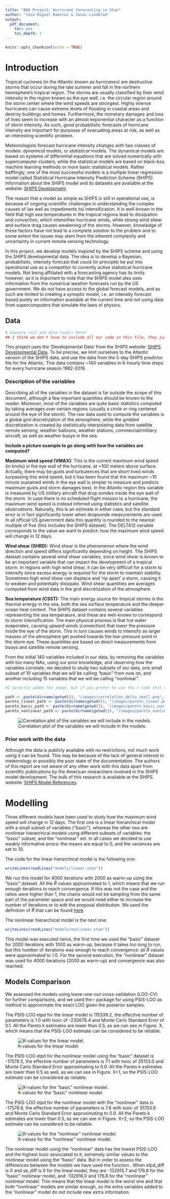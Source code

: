 ---
title: "BDA Project: Hurricane forecasting in Stan"
author: "José Miguel Ramírez & Jonas Lindblad"
output: 
  pdf_document: 
    toc: yes
    toc_depth: 1
---

```{r setup, include=FALSE}
knitr::opts_chunk$set(echo = TRUE)

```

# Introduction

Tropical cyclones (in the Atlantic known as *hurricanes*) are destructive storms that occur during the late summer and fall in the northern hemisphere's tropical region. The storms are usually classified by their wind intensity in the region known as the *eye wall*, i.e. the circular region around the storm center where the wind speeds are strongest. Highly intense hurricanes can cause extreme levels of flooding in coastal areas and destroy buildings and homes. Furthermore, the monetary damages and loss of lives seem to increase with an almost exponential character as a function of storm intensity. As such, good probabilistic forecasts of hurricane intensity are important for purposes of evacuating areas at risk, as well as an interesting scientific problem.

Meteorologists forecast hurricane intensity changes with two classes of models: *dynamical* models, or *statistical* models. The dynamical models are based on systems of differential equations that are solved numerically with supercomputer clusters, while the statistical models are based on black-box machine learning methods or more basic statistical models. Rather bafflingly, one of the most successful models is a multiple linear regression model called Statistical Hurricane Intensity Prediction Scheme (SHIPS). Information about the SHIPS model and its datasets are available at the website: [SHIPS Development](http://rammb.cira.colostate.edu/research/tropical_cyclones/ships/index.asp). 

The reason that a model as simple as SHIPS is still in operational use, is because of ongoing scientific challenges in understanding the complex causes of (as well as impediments to) intensification. It is well-known in the field that high sea temperatures in the tropical regions lead to dissipation and convection, which intensifies hurricane winds, while strong wind shear and surface drag causes weakening of the storms. However, knowledge of these factors have not lead to a complete solution to the problem and to some extent the issues may stem from the inherent complexity and uncertainty in current remote sensing technology.

In this project, we develop models inspired by the SHIPS scheme and using the SHIPS developmental data. The idea is to develop a Bayesian, probabilistic, intensity forecast that could (in principle) be put into operational use as a competitor to currently active statistical hurricane models. Not being affiliated with a forecasting agency has its limits however, as it is important to note that the SHIPS model also uses information from the numerical weather forecasts run by the US government. We do not have access to the global forecast models, and as such are limited to creating a *synoptic* model, i.e. an intensity forecast based purely on information available at the current time and not using data from supercomputers that simulate the laws of physics.

## Data

```{r include=FALSE}
# Execute init and data_load() here?
## I think we don't have to include all our code in this file, they just want a pdf explaining the steps
```

This project uses the 'Developmental Data' from the SHIPS website: [SHIPS Developmental Data](http://rammb.cira.colostate.edu/research/tropical_cyclones/ships/developmental_data.asp). To be precise, we limit ourselves to the Atlantic version of the SHIPS data, and use the data from the 5-day SHIPS predictor file for the Atlantic. This data contains ~140 variables in 6-hourly time steps for every hurricane season 1982-2019. 

### Description of the variables

Describing all of the variables in the dataset is far outside the scope of this document, although a few important quantities should be known to the reader. Moreover, most of the variables are quite basic statistics computed by taking averages over certain regions (usually a circle or ring centered around the eye of the storm). The raw data used to compute the variables is a global grid discretization of the atmosphere, while the gridded discretization is created by statistically interpolating data from satellite remote sensing, weather balloons, weather stations, commercial/military aircraft, as well as weather buoys in the sea.

**Include a picture example to go along with how the variables are computed?**

**Maximum wind speed (VMAX):** This is the current maximum wind speed (in knots) in the eye wall of the hurricane, at ~100 meters above surface. Actually, there may be gusts and turbulences that are short-lived winds surpassing this wind speed, but it has been found that the maximum ~10 minute sustained winds in the eye wall is simpler to measure and predicts maximum gusts and storm damages best. In the Atlantic region this variable is measured by US military aircraft that drop sondes inside the eye wall of the storm. In case there is no scheduled flight mission to a hurricane, the maximum wind speed is instead inferred using statistics and satellite observations. Naturally, this is an estimate in either case, but the standard error is in fact significantly lower when dropsonde measurements are used. In all official US government data this quantity is rounded to the nearest multiple of five (this includes the SHIPS dataset). The DELTA12 variable corresponds to the value we want to predict: how the maximum wind speed will change in 12 days.

**Wind shear (SHRD):** Wind shear is the phenomenon where the wind direction and speed differs significantly depending on height. The SHIPS dataset contains several wind shear variables, since wind shear is known to be an important variable that can impact the development of a tropical storm. In regions with high wind shear, it can be very difficult for a storm to intensify since excess energy is required for the storm to maintain stability. Sometimes high wind shear can displace and 'rip apart' a storm, causing it to weaken and potentially dissipate. Wind shear quantities are averages computed from wind data in the grid discretization of the atmosphere.

**Sea temperature (CSST):** The main energy source for tropical storms is the thermal energy in the sea, both the sea surface temperature and the deeper ocean heat content. The SHIPS dataset contains several variables representing the sea temperature, and these are well-known to correspond to storm intensification. The main physical process is that hot water evaporates, causing upward winds (convection) that lower the pressure inside the eye of the storm. This in turn causes winds to intensify as larger masses of the atmosphere get pushed towards the low-pressure point in the storm eye. These quantities are based on direct measurements from buoys and satellite remote sensing.

From the initial 140 variables included in our data, by removing the variables with too many NAs, using our prior knowledge, and observing how the variables correlate, we decided to study two subsets of our data, one small subset of 10 variables that we will be calling "basic" from now on, and another including 15 variables that we will be calling "nonlinear".

```{r, include=FALSE}
#I directly added the image, but if you prefer to use the r code that creates the image, that's fine with me

path <- paste(dirname(getwd()), "/images/correlation_delta_small.png", sep="")
pareto_linear_path <- paste(dirname(getwd()), "/images/pareto_linear.png", sep="")
pareto_basic_path <- paste(dirname(getwd()), "/images/pareto_basic_nonlinear.png", sep="")
pareto_nonlinear_path <- paste(dirname(getwd()), "/images/pareto_nonlinear_nonlinear.png", sep="")

```

![Correlation plot of the variables we will include in the models.](`r path`)


### Prior work with the data

Although the data is publicly available with no restrictions, not much work using it can be found. This may be because of the lack of general interest in meteorology or possibly the poor state of the documentation. The authors of this report are not aware of any other work with this data apart from scientific publications by the American researchers involved in the SHIPS model development. The bulk of this research is available at the SHIPS website: [SHIPS Model References](http://rammb.cira.colostate.edu/research/tropical_cyclones/ships/references.asp).

# Modelling

Three different models have been used to study how the maximum wind speed will change in 12 days. The first one is a linear hierarchical model with a small subset of variables ("basic"), whereas the other two are nonlinear hierarchical models using different subsets of variables: the "basic" subset, and the "nonlinear" set. In all cases we decided to use weakly informative priors: the means are equal to 0, and the variances are set to 10.

The code for the linear hierarchical model is the following one:
```{r}
writeLines(readLines("models/linear.stan"))
```

We run this model for 4000 iterations with 2000 as warm-up using the "basic" dataset. All the $\hat{R}$ values approximated to 1, which means that we run enough iterations to reach convergence. If this was not the case and the ratios were higher than 1, the chains would not be sampling from the same part of the parameter space and we would need either to increase the number of iterations or to edit the proposal distribution. We used the definition of $\hat{R}$ that can be found [here](https://arxiv.org/abs/1903.08008).

The nonlinear hierarchical model is the next one:
```{r}
writeLines(readLines("models/nonlinear.stan"))
```

This model was executed twice, the first time we used the "basic" dataset for 2000 iterations with 1000 as warm-up, because it takes too long to run, but this number of iterations was enough to reach convergence: all $\hat{R}$ values were approximated to 1.0. For the second execution, the "nonlinear" dataset was used for 4000 iterations (2000 as warm-up) and convergence was also reached.

## Models Comparison

We assessed the models using leave-one-out cross-validation (LOO-CV) for further comparisons, and we used the r package \textit{loo} for using PSIS-LOO as method to approximate the exact LOO given the posterior samples.

The PSIS-LOO elpd for the linear model is 115339.2, the effective number of parameters is 1.0 with looic of -230678.4 and Monte Carlo Standard Error of 0.1. All the Pareto k estimates are lower than 0.5, as we can see in Figure. X, which means that the PSIS-LOO estimate can be considered to be reliable.

![K-values for the linear model.](`r pareto_linear_path`)

The PSIS-LOO elpd for the nonlinear model using the "basic" dataset is -17576.5, the effective number of parameters is 7.1 with looic of 35153.0 and Monte Carlo Standard Error approximating to 0.0. All the Pareto k estimates are lower than 0.5 as well, as we can see in Figure. X+1, so the PSIS-LOO estimate can be considered as reliable.

![K-values for the "basic" nonlinear model.](`r pareto_basic_path`)

The PSIS-LOO elpd for the nonlinear model with the "nonlinear" data is -17576.8, the effective number of parameters is 7.6 with looic of 35153.6 and Monte Carlo Standard Error approximating to 0.0. All the Pareto k estimates are lower than 0.5, as we can see in Figure. X+2, so the PSIS-LOO estimate can be considered to be reliable.

![K-values for the "nonlinear" nonlinear model.](`r pareto_nonlinear_path`)

The nonlinear model using the "nonlinear" data has the lowest PSIS-LOO and the highest looic associated to it, extremely similar values to the nonlinear model using the "basic" data. But in order to assess the differences between the models we have used the function \textit{loo_compare}. When elpd_diff is 0 and se_diff is 0 for the lineal model, they are -132915.7 and 176.8 for the "basic" nonlinear model, and -132916.0 and 176.8 for the "nonlinear" nonlinear model. This means that the linear model is the worst one and that both "nonlinear" models are similar enough, so the extra variables added to the "nonlinear" model do not include new extra information.
